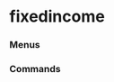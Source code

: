 # fixedincome


### Menus
<ul className='grid grid-cols-1 md:grid-cols-2 lg:grid-cols-3 xl:grid-cols-4 gap-4 -ml-6'>
<ReferenceCard
    title="CORPORATE"
    description="spot_rates, commercial_paper, ice_bofa, hqm, moody"
    url="fixedincome/corporate"
/><ReferenceCard
    title="RATE"
    description="estr, dpcredit, effr, effr_forecast, sonia, ameribor, iorb, ecb"
    url="fixedincome/rate"
/><ReferenceCard
    title="GOVERNMENT"
    description="us_yield_curve, treasury_rates"
    url="fixedincome/government"
/><ReferenceCard
    title="SPREADS"
    description="treasury_effr, tmc_effr, tmc"
    url="fixedincome/spreads"
/>
</ul>

### Commands
<ul className='grid grid-cols-1 md:grid-cols-2 lg:grid-cols-3 xl:grid-cols-4 gap-4 -ml-6'>
<ReferenceCard
    title="SOFR"
    description="Secured Overnight Financing Rate. The Secured Overnight Financing Rate (SOFR) is a broad measure..."
    url="fixedincome/sofr"
    command
/>
</ul>


